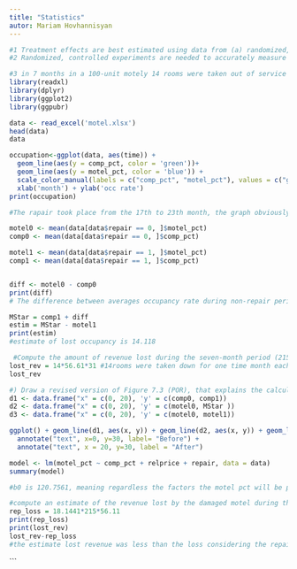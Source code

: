 ---
title: "Statistics"
autor: Mariam Hovhannisyan
---

```{r}
#1 Treatment effects are best estimated using data from (a) randomized, controlled experiments.
#2 Randomized, controlled experiments are needed to accurately measure treatment effects without (d) selection bias

```
```{r}
#3 in 7 months in a 100-unit motely 14 rooms were taken out of service for one month at a time
library(readxl)
library(dplyr)
library(ggplot2)
library(ggpubr)
```

```{r}
data <- read_excel('motel.xlsx')
head(data)
data
```

```{r}
occupation<-ggplot(data, aes(time)) + 
  geom_line(aes(y = comp_pct, color = 'green'))+
  geom_line(aes(y = motel_pct, color = 'blue')) + 
  scale_color_manual(labels = c("comp_pct", "motel_pct"), values = c("green", "blue"))  + 
  xlab('month') + ylab('occ rate') 
print(occupation)

#The rapair took place from the 17th to 23th month, the graph obviously shows that the occupation rate of the motel is much less than that of the competitors, however there are similar patterns during th erepair period
```

```{r}

motel0 <- mean(data[data$repair == 0, ]$motel_pct)
comp0 <- mean(data[data$repair == 0, ]$comp_pct)

motel1 <- mean(data[data$repair == 1, ]$motel_pct)
comp1 <- mean(data[data$repair == 1, ]$comp_pct)


diff <- motel0 - comp0
print(diff)
# The difference between averages occupancy rate during non-repair period is 16.86
```
```{r}
MStar = comp1 + diff
estim = MStar - motel1
print(estim)
#estimate of lost occupancy is 14.118
```

```{r}
 #Compute the amount of revenue lost during the seven-month period (215 days) assuming an average room rate of $56.61 per night
lost_rev = 14*56.61*31 #14rooms were taken down for one time month each
lost_rev
```

```{r}
#) Draw a revised version of Figure 7.3 (POR), that explains the calculations in part
d1 <- data.frame("x" = c(0, 20), 'y' = c(comp0, comp1))
d2 <- data.frame("x" = c(0, 20), 'y' = c(motel0, MStar ))
d3 <- data.frame("x" = c(0, 20), 'y' = c(motel0, motel1))

ggplot() + geom_line(d1, aes(x, y)) + geom_line(d2, aes(x, y)) + geom_line(d3, aes(x, y)) +
  annotate("text", x=0, y=30, label= "Before") + 
  annotate("text", x = 20, y=30, label = "After")
```

```{r}
model <- lm(motel_pct ~ comp_pct + relprice + repair, data = data)
summary(model)

#b0 is 120.7561, meaning regardless the factors the motel pct will be positive.  0.6326 is the estimate intercept for competitor percentage, meaning in case of each unit increase in it own motel percentage will also increase. Aliigned with th economic logic, the intercept for relative price is negative ( -106.9659), meaning each unit increase in the market price will bring negative effect on the motel occupancy. However, lets note that this factor has comparably low significance on th emodel. And the indicator variable of repair period also has a negative correlation affect on the motel occupancy (-18.1441) being the most significant factor in this model.  

```

```{r}
#compute an estimate of the revenue lost by the damaged motel during the repair period (215 days @ $56.61 ×𝛽4)
rep_loss = 18.1441*215*56.11
print(rep_loss)
print(lost_rev)
lost_rev-rep_loss
#the estimate lost revenue was less than the loss considering the repair period estimate
```

```








